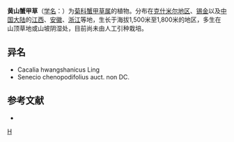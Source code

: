 {{Speciesbox
| name = 黄山蟹甲草
| status = 
| status_system = 
| image =
| genus = Parasenecio
| species = hwangshanicus
| authority = (Ling) [[陈艺林|Y. L. Chen]]
}}

'''黄山蟹甲草'''（[[学名|学名]]：{{lang|la|''Parasenecio hwangshanicus''}}）为[[菊科|菊科]][[蟹甲草属|蟹甲草属]]的植物。分布在[[克什米尔地区|克什米尔地区]]、[[锡金|锡金]]以及[[中国大陆|中国大陆]]的[[江西|江西]]、[[安徽|安徽]]、[[浙江|浙江]]等地，生长于海拔1,500米至1,800米的地区，多生在山顶草地或山坡阴湿处，目前尚未由人工引种栽培。

== 异名 ==
* Cacalia hwangshanicus Ling
* Senecio chenopodifolius auct. non DC.

== 参考文献 ==
<div class="references-small">
* {{cite web| url =http://www.bioinfo.cn/db05/KmzwSpecies.php?action=view&id=5136| title =黄山蟹甲草| work =《中国高等植物数据库全库》| publisher =中国科学院微生物研究所| author =昆明植物研究所| accessdate =2009-02-25| deadurl =yes| archiveurl =https://web.archive.org/web/20160305045841/http://www.bioinfo.cn/db05/KmzwSpecies.php?action=view&id=5136| archivedate =2016-03-05}}
</div>
{{Taxonbar|from=Q11177409}}

[[Category:蟹甲草属|H]]


{{植物小作品}}
